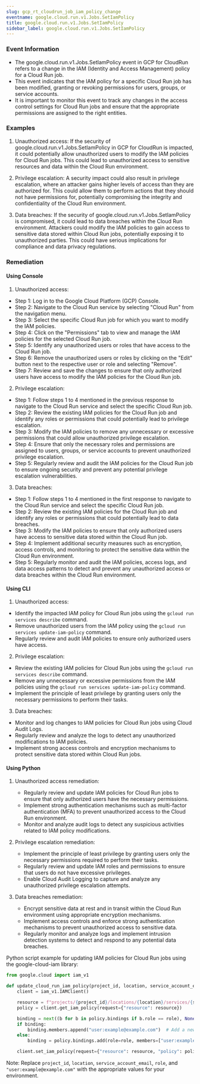 ```yaml
--- 
slug: gcp_rt_cloudrun_job_iam_policy_change
eventname: google.cloud.run.v1.Jobs.SetIamPolicy
title: google.cloud.run.v1.Jobs.SetIamPolicy
sidebar_label: google.cloud.run.v1.Jobs.SetIamPolicy
---
```

                       
### Event Information

- The google.cloud.run.v1.Jobs.SetIamPolicy event in GCP for CloudRun refers to a change in the IAM (Identity and Access Management) policy for a Cloud Run job.
- This event indicates that the IAM policy for a specific Cloud Run job has been modified, granting or revoking permissions for users, groups, or service accounts.
- It is important to monitor this event to track any changes in the access control settings for Cloud Run jobs and ensure that the appropriate permissions are assigned to the right entities.


### Examples

1. Unauthorized access: If the security of google.cloud.run.v1.Jobs.SetIamPolicy in GCP for CloudRun is impacted, it could potentially allow unauthorized users to modify the IAM policies for Cloud Run jobs. This could lead to unauthorized access to sensitive resources and data within the Cloud Run environment.

2. Privilege escalation: A security impact could also result in privilege escalation, where an attacker gains higher levels of access than they are authorized for. This could allow them to perform actions that they should not have permissions for, potentially compromising the integrity and confidentiality of the Cloud Run environment.

3. Data breaches: If the security of google.cloud.run.v1.Jobs.SetIamPolicy is compromised, it could lead to data breaches within the Cloud Run environment. Attackers could modify the IAM policies to gain access to sensitive data stored within Cloud Run jobs, potentially exposing it to unauthorized parties. This could have serious implications for compliance and data privacy regulations.

### Remediation

#### Using Console

1. Unauthorized access:
- Step 1: Log in to the Google Cloud Platform (GCP) Console.
- Step 2: Navigate to the Cloud Run service by selecting "Cloud Run" from the navigation menu.
- Step 3: Select the specific Cloud Run job for which you want to modify the IAM policies.
- Step 4: Click on the "Permissions" tab to view and manage the IAM policies for the selected Cloud Run job.
- Step 5: Identify any unauthorized users or roles that have access to the Cloud Run job.
- Step 6: Remove the unauthorized users or roles by clicking on the "Edit" button next to the respective user or role and selecting "Remove".
- Step 7: Review and save the changes to ensure that only authorized users have access to modify the IAM policies for the Cloud Run job.

2. Privilege escalation:
- Step 1: Follow steps 1 to 4 mentioned in the previous response to navigate to the Cloud Run service and select the specific Cloud Run job.
- Step 2: Review the existing IAM policies for the Cloud Run job and identify any roles or permissions that could potentially lead to privilege escalation.
- Step 3: Modify the IAM policies to remove any unnecessary or excessive permissions that could allow unauthorized privilege escalation.
- Step 4: Ensure that only the necessary roles and permissions are assigned to users, groups, or service accounts to prevent unauthorized privilege escalation.
- Step 5: Regularly review and audit the IAM policies for the Cloud Run job to ensure ongoing security and prevent any potential privilege escalation vulnerabilities.

3. Data breaches:
- Step 1: Follow steps 1 to 4 mentioned in the first response to navigate to the Cloud Run service and select the specific Cloud Run job.
- Step 2: Review the existing IAM policies for the Cloud Run job and identify any roles or permissions that could potentially lead to data breaches.
- Step 3: Modify the IAM policies to ensure that only authorized users have access to sensitive data stored within the Cloud Run job.
- Step 4: Implement additional security measures such as encryption, access controls, and monitoring to protect the sensitive data within the Cloud Run environment.
- Step 5: Regularly monitor and audit the IAM policies, access logs, and data access patterns to detect and prevent any unauthorized access or data breaches within the Cloud Run environment.

#### Using CLI

1. Unauthorized access:
- Identify the impacted IAM policy for Cloud Run jobs using the `gcloud run services describe` command.
- Remove unauthorized users from the IAM policy using the `gcloud run services update-iam-policy` command.
- Regularly review and audit IAM policies to ensure only authorized users have access.

2. Privilege escalation:
- Review the existing IAM policies for Cloud Run jobs using the `gcloud run services describe` command.
- Remove any unnecessary or excessive permissions from the IAM policies using the `gcloud run services update-iam-policy` command.
- Implement the principle of least privilege by granting users only the necessary permissions to perform their tasks.

3. Data breaches:
- Monitor and log changes to IAM policies for Cloud Run jobs using Cloud Audit Logs.
- Regularly review and analyze the logs to detect any unauthorized modifications to IAM policies.
- Implement strong access controls and encryption mechanisms to protect sensitive data stored within Cloud Run jobs.

#### Using Python

1. Unauthorized access remediation:
   - Regularly review and update IAM policies for Cloud Run jobs to ensure that only authorized users have the necessary permissions.
   - Implement strong authentication mechanisms such as multi-factor authentication (MFA) to prevent unauthorized access to the Cloud Run environment.
   - Monitor and analyze audit logs to detect any suspicious activities related to IAM policy modifications.

2. Privilege escalation remediation:
   - Implement the principle of least privilege by granting users only the necessary permissions required to perform their tasks.
   - Regularly review and update IAM roles and permissions to ensure that users do not have excessive privileges.
   - Enable Cloud Audit Logging to capture and analyze any unauthorized privilege escalation attempts.

3. Data breaches remediation:
   - Encrypt sensitive data at rest and in transit within the Cloud Run environment using appropriate encryption mechanisms.
   - Implement access controls and enforce strong authentication mechanisms to prevent unauthorized access to sensitive data.
   - Regularly monitor and analyze logs and implement intrusion detection systems to detect and respond to any potential data breaches.

Python script example for updating IAM policies for Cloud Run jobs using the google-cloud-iam library:

```python
from google.cloud import iam_v1

def update_cloud_run_iam_policy(project_id, location, service_account_email, role):
    client = iam_v1.IAMClient()

    resource = f"projects/{project_id}/locations/{location}/services/{service_account_email}"
    policy = client.get_iam_policy(request={"resource": resource})

    binding = next((b for b in policy.bindings if b.role == role), None)
    if binding:
        binding.members.append("user:example@example.com")  # Add a new member to the role
    else:
        binding = policy.bindings.add(role=role, members=["user:example@example.com"])  # Create a new role binding

    client.set_iam_policy(request={"resource": resource, "policy": policy})
```

Note: Replace `project_id`, `location`, `service_account_email`, `role`, and `"user:example@example.com"` with the appropriate values for your environment.


 